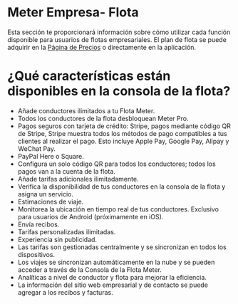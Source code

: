 # Meter Empresa- Flota


Esta sección te proporcionará información sobre cómo utilizar cada función disponible para usuarios de flotas empresariales. El plan de flota se puede adquirir en la [Página de Precios](https://www.meterapp.co/pricing) o directamente en la aplicación.



# ¿Qué características están disponibles en la consola de la flota?

* Añade conductores ilimitados a tu Flota Meter.
* Todos los conductores de la flota desbloquean Meter Pro.
* Pagos seguros con tarjeta de crédito: Stripe, pagos mediante código QR de Stripe, Stripe muestra todos los métodos de pago compatibles a tus clientes al realizar el pago. Esto incluye Apple Pay, Google Pay, Alipay y WeChat Pay.
* PayPal Here o Square.
* Configura un solo código QR para todos los conductores; todos los pagos van a la cuenta de la flota.
* Añade tarifas adicionales ilimitadamente.
* Verifica la disponibilidad de tus conductores en la consola de la flota y asigna un servicio.
* Estimaciones de viaje.
* Monitorea la ubicación en tiempo real de tus conductores. Exclusivo para usuarios de Android (próximamente en iOS).
* Envía recibos.
* Tarifas personalizadas ilimitadas.
* Experiencia sin publicidad.
* Las tarifas son gestionadas centralmente y se sincronizan en todos los dispositivos.
* Los viajes se sincronizan automáticamente en la nube y se pueden acceder a través de la Consola de la Flota Meter.
* Analíticas a nivel de conductor y flota para mejorar la eficiencia.
* La información del sitio web empresarial y de contacto se puede agregar a los recibos y facturas.
